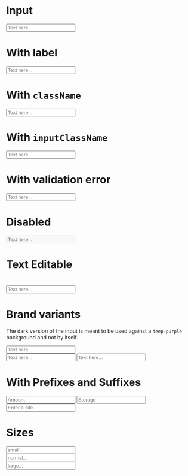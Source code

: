 
<Meta title="Input" component={Input} />

# Input

<Preview>
  <Story name="Default">
    <Input id="input-default" placeholder="Text here..." />
  </Story>
</Preview>

# With label

<Preview>
  <Story name="With label">
    <Input id="input-with-label" label="Name" placeholder="Text here..." />
  </Story>
</Preview>

# With `className`

<Preview>
  <Story name="With className">
    <Input className="w-1/3" placeholder="Text here..." />
  </Story>
</Preview>

# With `inputClassName`

<Preview>
  <Story name="With inputClassName">
    <Input inputClassName="h-20" className="w-1/3" placeholder="Text here..." />
  </Story>
</Preview>

# With validation error

<Preview>
  <Story name="With validation error">
    <Input error className="w-1/3" placeholder="Text here..." />
  </Story>
</Preview>

# Disabled

<Preview>
  <Story name="Disabled">
    <Input disabled className="w-1/3" placeholder="Text here..." />
  </Story>
</Preview>

# Text Editable

<Preview>
  <Story name="Text Editable">
  <h1 className="text-7xl font-bold">
    <Input id="input-default" placeholder="Text here..."  variant="text-editable"/>
    </h1>
  </Story>
</Preview>

# Brand variants

The dark version of the input is meant to be used against a `deep-purple` background and not by itself.

<Preview>
  <Story name="Brand variants">
    <Input
      className="w-1/3"
      variant="brand"
      label="Name"
      placeholder="Text here..."
    />
    <div className="bg-brand-deepPurple p-2 my-2 block">
      <Input
        className="w-1/3"
        variant="brand-dark"
        placeholder="Text here..."
        label="Name"
      />
      <Input
        className="mt-2 w-1/3"
        variant="brand-dark"
        placeholder="Text here..."
        label="Error on dark input"
        error
      />
    </div>
  </Story>
</Preview>

# With Prefixes and Suffixes

<Preview>
  <Story name="Prefixes and Suffixes">
    <div className="flex flex-col gap-2">
      <Input
        className="w-1/3"
        placeholder="Amount"
        type="number"
        min={0}
        step={10}
        max={100}
        prefix="$"
      />
      <Input
        className="w-1/3"
        placeholder="Storage"
        type="number"
        min={0}
        step={10}
        max={100}
        suffix="TB"
      />
      <Input
        className="w-1/3"
        placeholder="Enter a site..."
        prefix="https://"
        suffix=".com"
      />
    </div>
  </Story>
</Preview>

# Sizes

<Preview>
  <Story name="Sizes">
    <div class="mt-2">
      <Input
        className="w-1/3"
        label="Name"
        placeholder="small..."
        size="small"
      />
    </div>
    <div class="mt-5">
      <Input
        className="w-1/3"
        label="Name"
        placeholder="normal..."
        size="normal"
      />
    </div>
    <div class="mt-5">
      <Input
        className="w-1/3"
        label="Name"
        placeholder="large..."
        size="large"
      />
    </div>
  </Story>
</Preview>
